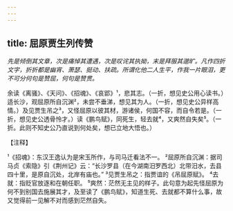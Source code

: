 ```yaml
---
---
---
```

title: 屈原贾生列传赞
---



*先是倾倒其文章，次是痛悼其遭遇，次是叹诧其执拗，末是拜服其邈旷。凡作四折文字，折折都是幽宵、萧瑟、挺动、扶疏。所谓化他二人生平，作我一片眼泪，更不可分何句是赞屈，何句是赞贯。*

余读《离骚》、《天问》、《招魂》、《哀郢》¹，悲其志。（一折，想见史公用心读书。）适长沙，观屈原所自沉渊²，未尝不垂涕，想见其为人。（一折，想见史公异样高情。）及见贾生吊之³，又怪屈原以彼其材，游诸侯，何国不容，而自令若是。（一折，想见史公透骨怜才。）读《鹏鸟赋》，同死生，轻去就⁴，又爽然自失矣⁵。（一折。此则不知史公乃直说到何处矣，想已立地大悟也。）

【注释】

¹《招魂》：东汉王逸认为是宋玉所作，与司马迁看法不一。
²屈原所自沉渊：据司马贞《索隐》引《荆州记》云：“长沙罗县（在今湖南汨罗西北）北带汨水，去县四十里，是原自沉处，北岸有庙也。”
³见贾生吊之：指贾谊的《吊屈原赋》。
⁴去就：指贬官放逐和在朝任职。
⁵爽然：茫然无主见的样子。此句意为起先怪屈原为何不到别国去施展其才，及至读了《鹏鸟赋》，知道生死、去就都不算什么事，故又觉得前一见解不对而感到茫然自失。